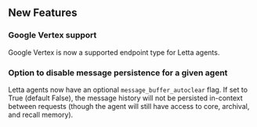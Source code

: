 ## New Features

### Google Vertex support

Google Vertex is now a supported endpoint type for Letta agents.

### Option to disable message persistence for a given agent

Letta agents now have an optional `message_buffer_autoclear` flag. If set to True (default False), the message history will not be persisted in-context between requests (though the agent will still have access to core, archival, and recall memory).
